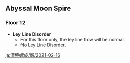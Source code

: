 {{Abyssal Moon Spire
|startVersion=1.3
|start=2021-02-16
|end=2021-05-01
|prev=2021-01-01
|next=2021-05-01
|floor12Changed=1
}}

==Abyssal Moon Spire==
===Floor 12===
*'''Ley Line Disorder'''
** For this floor only, the ley line flow will be normal.
** No Ley Line Disorder.

{{Domain Enemies
|level1=95
|target1=Remaining challenge time longer than 180/300/420 sec.
|enemies1_1=Geovishap (Pyro);Geovishap (Electro)
|enemies1_2=Geovishap (Hydro);Geovishap (Cryo)

|level2=98
|target2=Remaining challenge time longer than 180/300/420 sec.
|enemies2_1=Fatui Electro Cicin Mage / {{Aura|Lightning Bolt Matrix}};Fatui Cryo Cicin Mage
|enemies2_2=Fatui Pyro Agent*1 / {{Aura|Pursuing Fireball}};Fatui Pyro Agent*1;Treasure Hoarders: Gravedigger*2

|level3=100
|target3=Remaining challenge time longer than 180/300/420 sec.
|enemies3_1=Ruin Guard*1 / {{Aura|Rumbling Stone}}; Ruin Guard*1
|enemies3_2=Ruin Grader*1 / {{Aura|Ice Cage}}; Ruin Grader*1
}}

[[ja:深境螺旋/層/2021-02-16]]